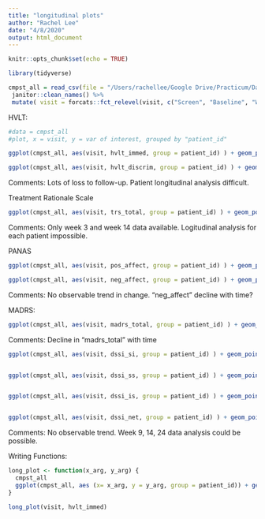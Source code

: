```yaml
---
title: "longitudinal plots"
author: "Rachel Lee"
date: "4/8/2020"
output: html_document
---
```


```r
knitr::opts_chunk$set(echo = TRUE)
```

```r

library(tidyverse)

cmpst_all = read_csv(file = "/Users/rachellee/Google Drive/Practicum/Data/cmpst_all.csv") %>%
 janitor::clean_names() %>%
 mutate( visit = forcats::fct_relevel(visit, c("Screen", "Baseline", "Week3", "Week6", "Week9", "Week14", "Week24")))

```


HVLT: 

```r

#data = cmpst_all
#plot, x = visit, y = var of interest, grouped by "patient_id"

ggplot(cmpst_all, aes(visit, hvlt_immed, group = patient_id) ) + geom_point() + geom_line()

ggplot(cmpst_all, aes(visit, hvlt_discrim, group = patient_id) ) + geom_point() + geom_line()

```

Comments: Lots of loss to follow-up. Patient longitudinal analysis difficult. 


Treatment Rationale Scale

```r

ggplot(cmpst_all, aes(visit, trs_total, group = patient_id) ) + geom_point() + geom_line()

```
Comments: Only week 3 and week 14 data available. Logitudinal analysis for each patient impossible. 



PANAS

```r

ggplot(cmpst_all, aes(visit, pos_affect, group = patient_id) ) + geom_point() + geom_line()

ggplot(cmpst_all, aes(visit, neg_affect, group = patient_id) ) + geom_point() + geom_line()

```

Comments: No observable trend in change. "neg_affect" decline with time? 


MADRS: 

```r

ggplot(cmpst_all, aes(visit, madrs_total, group = patient_id) ) + geom_point() + geom_line()

```
Comments: Decline in "madrs_total" with time 


```r

ggplot(cmpst_all, aes(visit, dssi_si, group = patient_id) ) + geom_point() + geom_line()


ggplot(cmpst_all, aes(visit, dssi_ss, group = patient_id) ) + geom_point() + geom_line()


ggplot(cmpst_all, aes(visit, dssi_is, group = patient_id) ) + geom_point() + geom_line()


ggplot(cmpst_all, aes(visit, dssi_net, group = patient_id) ) + geom_point() + geom_line()


```

Comments: No observable trend. Week 9, 14, 24 data analysis could be possible. 




Writing Functions: 

```r

long_plot <- function(x_arg, y_arg) {
  cmpst_all
  ggplot(cmpst_all, aes (x= x_arg, y = y_arg, group = patient_id)) + geom_point() + geom_line()
}

long_plot(visit, hvlt_immed)

```



